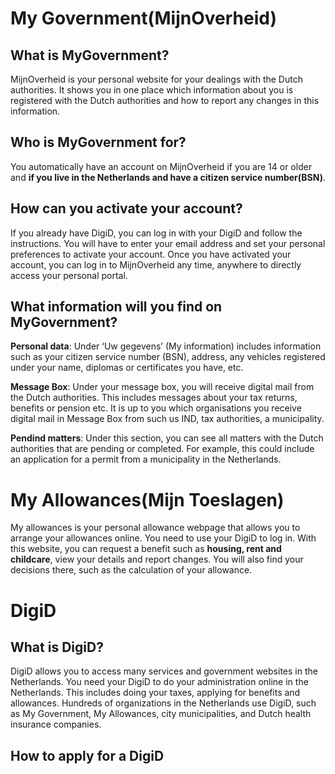 # My Government(MijnOverheid)

## What is MyGovernment? 

MijnOverheid is your personal website for your dealings with the Dutch authorities. It shows you in one place which information about you is registered with the Dutch authorities and how to report any changes in this information.

## Who is MyGovernment for?

You automatically have an account on MijnOverheid if you are 14 or older and **if you live in the Netherlands and have a citizen service number(BSN)**. 


## How can you activate your account? 

If you already have DigiD, you can log in with your DigiD and follow the instructions. You will have to enter your email address and set your personal preferences to activate your account. Once you have activated your account, you can log in to MijnOverheid any time, anywhere to directly access your personal portal.

## What information will you find on MyGovernment?

**Personal data**: Under ‘Uw gegevens’ (My information) includes information such as your citizen service number (BSN), address, any vehicles registered under your name, diplomas or certificates you have, etc.

**Message Box**: Under your message box, you will receive digital mail from the Dutch authorities. This includes messages about your tax returns, benefits or pension etc. It is up to you which organisations you receive digital mail in Message Box from such us IND, tax authorities, a municipality. 

**Pendind matters**: Under this section, you can see all matters with the Dutch authorities that are pending or completed. For example, this could include an application for a permit from a municipality in the Netherlands. 



# My Allowances(Mijn Toeslagen)

My allowances is your personal allowance webpage that allows you to arrange your allowances online. You need to use your DigiD to log in. With this website, you can request a benefit such as **housing, rent and childcare**, view your details and report changes. You will also find your decisions there, such as the calculation of your allowance. 

# DigiD 

## What is DigiD?

DigiD allows you to access many services and government websites in the Netherlands. You need your DigiD to do your administration online in the Netherlands. This includes doing your taxes, applying for benefits and allowances. Hundreds of organizations in the Netherlands use DigiD, such as My Government, My Allowances, city municipalities, and Dutch health insurance companies. 

## How to apply for a DigiD

